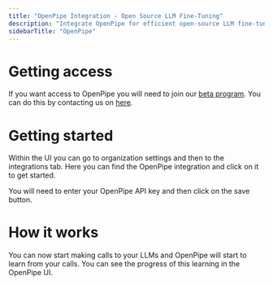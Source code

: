 ```yaml
---
title: "OpenPipe Integration - Open Source LLM Fine-Tuning"
description: "Integrate OpenPipe for efficient open-source LLM fine-tuning and model performance enhancement. Join our beta program today."
sidebarTitle: "OpenPipe"
---
```


# Getting access

If you want access to OpenPipe you will need to join our [beta program](https://www.helicone.ai/integration/openpipe).
You can do this by contacting us on [here](https://www.helicone.ai/integration/openpipe).

# Getting started

Within the UI you can go to organization settings and then to the integrations tab. Here you can find the OpenPipe integration and click on it to get started.

You will need to enter your OpenPipe API key and then click on the save button.

# How it works

You can now start making calls to your LLMs and OpenPipe will start to learn from your calls. You can see the progress of this learning in the OpenPipe UI.
